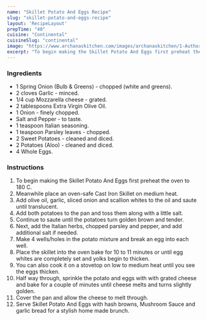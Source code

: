---
name: "Skillet Potato And Eggs Recipe"
slug: "skillet-potato-and-eggs-recipe"
layout: 'RecipeLayout'
prepTime: "40"
cuisine: "Continental"
cuisineSlug: "continental"
image: "https://www.archanaskitchen.com/images/archanaskitchen/1-Author/Divya_Shivaraman_/Skillet_Potato_and_Eggs.jpg"
excerpt: "To begin making the Skillet Potato And Eggs first preheat the oven to 180 C"
---

### Ingredients

- 1 Spring Onion (Bulb & Greens) - chopped (white and greens).
- 2 cloves Garlic - minced.
- 1/4 cup Mozzarella cheese - grated.
- 2 tablespoons Extra Virgin Olive Oil.
- 1 Onion - finely chopped.
- Salt and Pepper - to taste.
- 1 teaspoon Italian seasoning.
- 1 teaspoon Parsley leaves - chopped.
- 2 Sweet Potatoes - cleaned and diced.
- 2 Potatoes (Aloo) - cleaned and diced.
- 4 Whole Eggs.

### Instructions

1. To begin making the Skillet Potato And Eggs first preheat the oven to 180 C.
1. Meanwhile place an oven-safe Cast Iron Skillet on medium heat.
1. Add olive oil, garlic, sliced onion and scallion whites to the oil and saute until translucent.
1. Add both potatoes to the pan and toss them along with a little salt.
1. Continue to saute until the potatoes turn golden brown and tender.
1. Next, add the Italian herbs, chopped parsley and pepper, and add additional salt if needed.
1. Make 4 wells/holes in the potato mixture and break an egg into each well.
1. Place the skillet into the oven bake for 10 to 11 minutes or until egg whites are completely set and yolks begin to thicken.
1. You can also cook it on a stovetop on low to medium heat until you see the eggs thicken.
1. Half way through, sprinkle the potato and eggs with with grated cheese and bake for a couple of minutes until cheese melts and turns slightly golden.
1. Cover the pan and allow the cheese to melt through.
1. Serve Skillet Potato And Eggs with hash browns, Mushroom Sauce and garlic bread for a stylish home made brunch.
